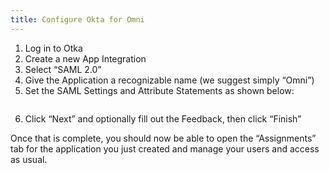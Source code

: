 ```yaml
---
title: Configure Okta for Omni
---
```


1. Log in to Otka
2. Create a new App Integration
3. Select “SAML 2.0”
4. Give the Application a recognizable name (we suggest simply “Omni”)
5. Set the SAML Settings and Attribute Statements as shown below:

<img src="./images/configure-okta-for-omni-okta-create-saml-app.png" alt=""/>

6. Click “Next” and optionally fill out the Feedback, then click “Finish”

Once that is complete, you should now be able to open the “Assignments” tab for the application you just created and manage your users and access as usual.
